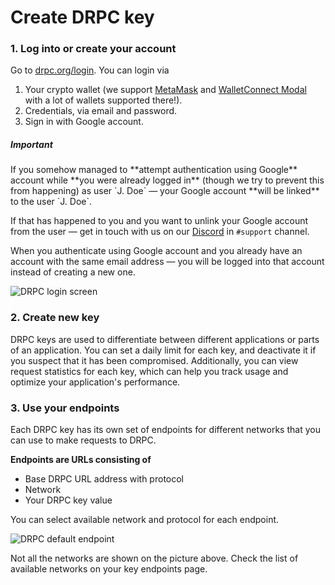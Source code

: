 
# Create DRPC key

### 1. Log into or create your account

Go to [drpc.org/login](https://drpc.org/login).
You can login via

1. Your crypto wallet (we support [MetaMask](https://metamask.io/) and [WalletConnect Modal](https://docs.walletconnect.com/web3modal/about) with a lot of wallets supported there!).
2. Credentials, via email and password.
3. Sign in with Google account.

##### Important

<Callout type="warning">
  If you somehow managed to **attempt authentication using Google** account while
  **you were already logged in** (though we try to prevent this from happening) as
  user `J. Doe` &mdash; your Google account **will be linked** to the user `J. Doe`.

If that has happened to you and you want to unlink your Google account from the user &mdash; get in touch with us on our [Discord](https://drpc.org/discord) in `#support` channel.

</Callout>

<Callout type="info">
  When you authenticate using Google account and you already have an account
  with the same email address &mdash; you will be logged into that account
  instead of creating a new one.
</Callout>

![DRPC login screen](./login.png)

### 2. Create new key

DRPC keys are used to differentiate between different applications or parts of an application.
You can set a daily limit for each key, and deactivate it if you suspect that it has been compromised.
Additionally, you can view request statistics for each key, which can help you track usage
and optimize your application's performance.

<Demo src="https://demo.arcade.software/GNuAdoqi5Z4QnsZcDukQ?embed" />

### 3. Use your endpoints

Each DRPC key has its own set of endpoints for different networks that you can use to make requests to DRPC.

**Endpoints are URLs consisting of**

- Base DRPC URL address with protocol
- Network
- Your DRPC key value

You can select available network and protocol for each endpoint.

![DRPC default endpoint](./defaultendpoint.png)

<Callout type="info">
  Not all the networks are shown on the picture above. Check the list of
  available networks on your key endpoints page.
</Callout>
